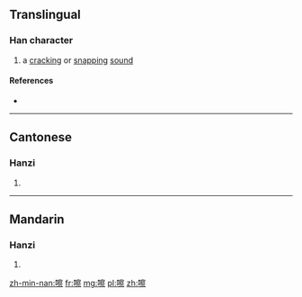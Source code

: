 ==Translingual==

===Han character===
{{Han char|rn=30|rad=口|as=14|sn=17|four=6309<sub>1</sub>|canj=口十月火 (RJBF), X口十月火 (XRJBF)|ids=⿰[[口]][[察]]}}

# a [[crack]]ing or [[snap]]ping [[sound]]

====References====
* {{Han ref|kx=0212.191|hdz=10697.150|uh=5693|ud=22163|bh=ECC0|bd=60608}}

----

==Cantonese==

===Hanzi===
{{yue-hanzi|jyut=[[caat3]]|y=chaat3}}

# {{defn|lang=yue|sort=口14}}

----

==Mandarin==

===Hanzi===
{{cmn-hanzi|pin=[[cā]] ([[ca1]])|wg=[[ts'a1|ts'a<sup>1</sup>]]}}

# {{defn|lang=cmn|sort=口14}}

[[zh-min-nan:嚓]]
[[fr:嚓]]
[[mg:嚓]]
[[pl:嚓]]
[[zh:嚓]]